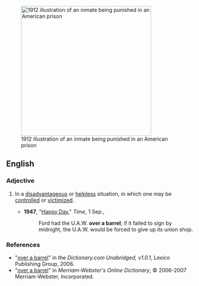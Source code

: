 [[Image:Punishment of the Paddle, 1912.jpg‎|right|350px|thumb|1912 illustration of an inmate being punished in an American prison]]

==English==

===Adjective===
{{en-adj|pos=[[over]] [[a]] [[barrel]]|-}}

# {{idiomatic}} In a [[disadvantageous]] or [[helpless]] situation, in which one may be [[control]]led or [[victimize]]d.
#*'''1947''', "[http://www.time.com/time/magazine/article/0,9171,887580,00.html Happy Day]," ''Time'', 1 Sep.,
#*:Ford had the U.A.W. '''over a barrel'''; if it failed to sign by midnight, the U.A.W. would be forced to give up its union shop.

===References===
*"[http://dictionary.reference.com/search?r=2&q=over%20a%20barrel over a barrel]" in the ''Dictionary.com Unabridged, v1.0.1'', Lexico Publishing Group, 2006.
*"[http://www.m-w.com/cgi-bin/dictionary?book=Dictionary&va=over+a+barrel over a barrel]" in ''Merriam-Webster's Online Dictionary'', © 2006-2007 Merriam-Webster, Incorporated.